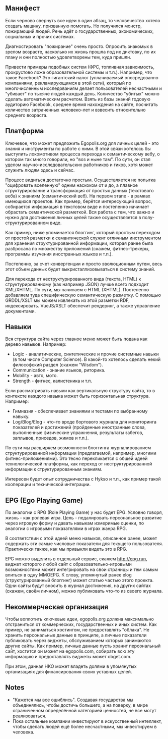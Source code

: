 ## Манифест

Если черново свернуть все идеи в один абзац, то человечество хотело создать машину, призванную помогать. Но получился монстр, пожирающий людей. Речь идёт о государственных, экономических, социальных и прочих системах.

Диагностировать "пожирание" очень просто. Опросить знакомых в зрелом возрасте, насколько их жизнь прошла под их диктовку, по их плану и они полностью удовлетворены тем, куда пришли.

Привести примеры подобных систем (ФРС, топливная зависимость, прокрустово ложе образовательной системы и т.п.). Например, что такое Facebook? Это гигантский налог (уплачиваемый опосредованно компаниями, рекламирующимся в этой сети), который по многочисленным исследованиям делает пользователей несчастными и "убивает" по тысяче людей каждый день. Количество "убитых" можно сделать автоматическим расчетом. Взять из базы знаний годовую аудиторию Facebook, среднее время нахождения на сайте, посчитать количество затраченных человеко-лет и взвесить относительно среднего возраста.

## Платформа

Ключевое, что может предложить Egopolis.org для личных целей - это знания и инструменты по работе с ними. В этой связи хотелось бы выступить локомотивом процесса перехода к семантическому вебу, о котором так много говорили, но "воз и ныне там". По сути, он стал уделом научно-исследовательских работников и гиков, хотя может служить людям здесь и сейчас.

Процесс видиться достаточно простым. Осуществляется не попытка "оцифровать вселенную" одним наскоком от и до, а плавное структурирование и трансформация от простых данных (текстового веба) к знаниям (семантический веб). На первом этапе - в рамках имеющихся проектов. Как пример, берётся интересующий вопрос, собирается информация в текстовом виде и постепенно начинает обрастать семантической разметкой. Вся работа с тем, что важно и нужно для достижения личных целей также осуществляется в полу-структурированном виде.

Как пример, ниже упоминается блоггинг, который простым переходом от простой разметки к семантической служит отличным инструментом для хранения структурированной информации, которая ранее была разбросана по множеcтву приложений (скажем, фитнес-трекеры, программы изучения иностранных языков и т.п.).

Постепенно, за счет конвергенции и просто эволюционным путем, весь этот объем данных будет выкристаллизовываться в систему знаний.

Для перехода от неструктурированного вида (текста, HTML) к структурированному (как например JSON) лучше всего подходит XML/XHTML. По сути, мы начинаем с HTML (XHTML). Постепенно добавляем туда специфическую семантическую разметку. С помощью GRDDL/XSLT мы можем извлекать из этой разметки RDF, индексировать. VueJS/XSLT обеспечит рендеринг, а также управление документами.

## Навыки

Вся структура сайта через главное меню может быть подана как дерево навыков. Например:

-   Logic - аналитические, синтетические и прочие системные навыки (в том числе Computer Science). В какой-то хотелось сделать некий философский раздел (скажем "Wisdom").
-   Communication - знание языков, риторика.
-   Mobility - авто, мото.
-   Strength - фитнес, калистеника и т.п.

Если рассматривать навыки как вертикальную структуру сайта, то в контексте каждого навыка может быть горизонтальная структура. Например:

-   Гимназия - обеспечивает знаниями и тестами по выбранному навыку.
-   Log/Blog/Elog - что-то вроде бортового журнала для мониторинга показателей и достижений (пройденные иностранные слова, выполненные физические упражнения, результаты забегов, заплывов, приседов, жимов и т.п.).

По сути мы расширяем возможности блоггинга журналированием структурированной информации (предлагаемой, например, многими фитнес-приложениями). Это тесно перекликается с общей идеей технологической платформы, как переход от неструктурированной информации к структурированным знаниям.

Интересен будет опыт сотрудничества с Hykso и т.п., как пример такой кооперации и технической интеграции.

## EPG (Ego Playing Game)

По аналогии с RPG (Role Playing Game) у нас будет EPG. Условно говоря, жизнь - как ролевая игра. Цель - педалировать персональное развитие через игровую форму и давать навыкам измеримые оценки, по аналогии с игровыми показателями в играх жанра RPG.

В соответствии с этой идеей меню навыков, описанное ранее, может содержать эти самые числовые показатели для текущего пользователя. Практически также, как мы привыкли видеть это в RPG.

EPG можно выделить в отдельный сервис, скажем http://epg.run, виджет которого любой сайт с образовательно-игровыми возможностями может интегрировать на свои страницы и тем самым влиться в одну MMOEPG. К слову, упомянутый ранее elog (структурированный блоггинг) может статью частью этого проекта. Одни сайты будут вносить в журнал достижения, на других сайтах (скажем, своём личном), можно публиковать что-то из своего журнала.

## Некоммерческая организация

Чтобы воплотить ключевые идеи, egopolis.org должна максимально отстраниться от коммерческих, государственных и иных систем. Как пример, не заниматься хостингом, не предоставлять "облака". Не хранить персональные данные в принципе, а личные показатели публиковать через виджеты, обслуживанием которых занимаются другие сайты. Как пример, личные данные пусть хранит персональный сайт, хостится он может на egopolis.com, собирать всю эту информацию и предоставлять виджеты может obget.com.

При этом, данная НКО может владеть долями в упомянутых организациях для финансирования своих уставных целей.

## Notes

-   "Кажется мы все ошиблись". Создавая государства мы объединялись, чтобы достичь большего, а на поверку, в мире ограниченном определённой категорией ценностей, не все могут реализоваться.
-   Пока остальные компании инвестируют в искусственный интеллект, чтобы сделать людей ещё более несчастными, мы инвестируем в человека.
